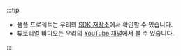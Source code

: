 :::tip

- 샘플 프로젝트는 우리의 [SDK 저장소](https://github.com/logto-io/js/tree/master/packages/react-sample)에서 확인할 수 있습니다.
- 튜토리얼 비디오는 우리의 [YouTube 채널](https://youtu.be/pvKYt8QFppE)에서 볼 수 있습니다.

:::
